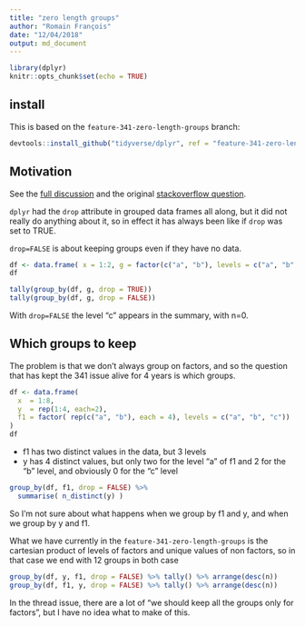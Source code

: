 ```yaml
---
title: "zero length groups"
author: "Romain François"
date: "12/04/2018"
output: md_document
---
```


```r
library(dplyr)
knitr::opts_chunk$set(echo = TRUE)
```

## install 

This is based on the `feature-341-zero-length-groups` branch: 

```r
devtools::install_github("tidyverse/dplyr", ref = "feature-341-zero-length-groups")
```

## Motivation

See the [full discussion](https://github.com/tidyverse/dplyr/issues/341) and the 
original [stackoverflow question](http://stackoverflow.com/questions/22523131). 

`dplyr` had the `drop` attribute in grouped data frames all along, but it did not really 
do anything about it, so in effect it has always been like if `drop` was set to TRUE. 

`drop=FALSE` is about keeping groups even if they have no data. 

```r
df <- data.frame( x = 1:2, g = factor(c("a", "b"), levels = c("a", "b", "c")))
df

tally(group_by(df, g, drop = TRUE))
tally(group_by(df, g, drop = FALSE))
```

With `drop=FALSE` the level "c" appears in the summary, with n=0. 

## Which groups to keep

The problem is that we don't always group on factors, and so the question that has kept the 
341 issue alive for 4 years is which groups. 

```r
df <- data.frame( 
  x  = 1:8,
  y  = rep(1:4, each=2),
  f1 = factor( rep(c("a", "b"), each = 4), levels = c("a", "b", "c")) 
)
df
```

- f1 has two distinct values in the data, but 3 levels
- y has 4 distinct values, but only two for the level "a" of f1 and 2 for the "b" level, and obviously 0 for the "c" level

```r
group_by(df, f1, drop = FALSE) %>% 
  summarise( n_distinct(y) )
```

So I'm not sure about what happens when we group by f1 and y, and when we group by y and f1. 

What we have currently in the `feature-341-zero-length-groups` is the cartesian product of 
levels of factors and unique values of non factors, so in that case we end with 12 groups
in both case

```r
group_by(df, y, f1, drop = FALSE) %>% tally() %>% arrange(desc(n))
group_by(df, f1, y, drop = FALSE) %>% tally() %>% arrange(desc(n))
```

In the thread issue, there are a lot of "we should keep all the groups only for factors", 
but I have no idea what to make of this. 



